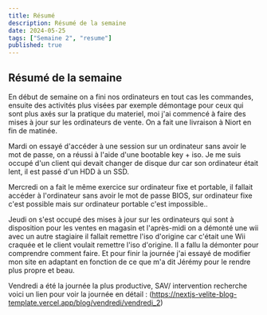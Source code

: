 ```yaml
---
title: Résumé
description: Résumé de la semaine
date: 2024-05-25
tags: ["Semaine 2", "resume"]
published: true
---
```



## Résumé de la semaine

En début de semaine on a fini nos ordinateurs en tout cas les commandes, ensuite des activités plus visées par exemple démontage pour ceux qui sont plus axés sur la pratique du
materiel, moi j'ai commencé à faire des mises à jour sur les ordinateurs de vente.
On a fait une livraison à Niort en fin de matinée.

Mardi on essayé d'accéder à une session sur un ordinateur sans avoir le mot de passe, on a réussi à l'aide d'une bootable key + iso. Je me suis occupé d'un client qui devait changer
de disque dur car son ordinateur était lent, il est passé d'un HDD à un SSD.

Mercredi on a fait le même exercice sur ordinateur fixe et portable, il fallait accéder à l'ordinateur sans avoir le mot de passe BIOS, sur ordinateur fixe c'est possible mais
sur ordinateur portable c'est impossible..

Jeudi on s'est occupé des mises à jour sur les ordinateurs qui sont à disposition pour les ventes en magasin et l'après-midi on a démonté une wii avec un autre stagiaire
il fallait remettre l'iso d'origine car c'était une Wii craquée et le client voulait remettre l'iso d'origine.
Il a fallu la démonter pour comprendre comment faire. Et pour finir
la journée j'ai essayé de modifier mon site en adaptant en fonction de ce que m'a dit Jérémy pour le rendre plus propre et beau.

Vendredi a été la journée la plus productive, SAV/ intervention recherche voici un lien pour voir la journée en détail : (https://nextjs-velite-blog-template.vercel.app/blog/vendredi/vendredi_2)